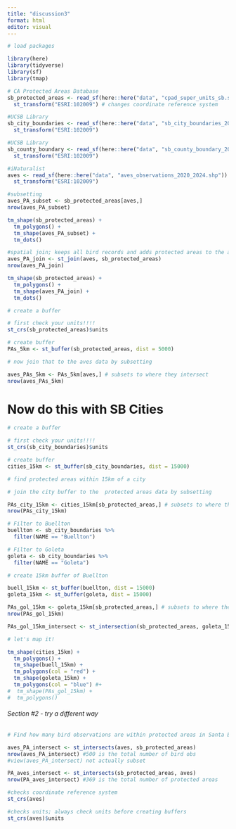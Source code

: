 ```yaml
---
title: "discussion3"
format: html
editor: visual
---
```


```r
# load packages

library(here)
library(tidyverse)
library(sf)
library(tmap)

```

```r
# CA Protected Areas Database
sb_protected_areas <- read_sf(here::here("data", "cpad_super_units_sb.shp")) %>% 
  st_transform("ESRI:102009") # changes coordinate reference system

#UCSB Library
sb_city_boundaries <- read_sf(here::here("data", "sb_city_boundaries_2003.shp")) %>%
  st_transform("ESRI:102009")

#UCSB Library
sb_county_boundary <- read_sf(here::here("data", "sb_county_boundary_2020.shp")) %>%
  st_transform("ESRI:102009")

#iNaturalist
aves <- read_sf(here::here("data", "aves_observations_2020_2024.shp")) %>%
  st_transform("ESRI:102009")

```

```r
#subsetting
aves_PA_subset <- sb_protected_areas[aves,]
nrow(aves_PA_subset)
```

```r
tm_shape(sb_protected_areas) +
  tm_polygons() +
  tm_shape(aves_PA_subset) +
  tm_dots()
```

```r
#spatial join; keeps all bird records and adds protected areas to the aves data
aves_PA_join <- st_join(aves, sb_protected_areas)
nrow(aves_PA_join)
```

```r
tm_shape(sb_protected_areas) +
  tm_polygons() +
  tm_shape(aves_PA_join) +
  tm_dots()


```

```r
# create a buffer

# first check your units!!!!
st_crs(sb_protected_areas)$units
```

```r
# create buffer
PAs_5km <- st_buffer(sb_protected_areas, dist = 5000)
```

```r
# now join that to the aves data by subsetting

aves_PAs_5km <- PAs_5km[aves,] # subsets to where they intersect
nrow(aves_PAs_5km)

```

# Now do this with SB Cities

```r
# create a buffer

# first check your units!!!!
st_crs(sb_city_boundaries)$units
```

```r
# create buffer
cities_15km <- st_buffer(sb_city_boundaries, dist = 15000) 
```

```r
# find protected areas within 15km of a city

# join the city buffer to the  protected areas data by subsetting

PAs_city_15km <- cities_15km[sb_protected_areas,] # subsets to where they intersect
nrow(PAs_city_15km)

```

```r
# Filter to Buellton
buellton <- sb_city_boundaries %>% 
  filter(NAME == "Buellton")

# Filter to Goleta
goleta <- sb_city_boundaries %>% 
  filter(NAME == "Goleta")

```

```r
# create 15km buffer of Buellton 

buell_15km <- st_buffer(buellton, dist = 15000)
goleta_15km <- st_buffer(goleta, dist = 15000)
```


```r
PAs_gol_15km <- goleta_15km[sb_protected_areas,] # subsets to where they intersect
nrow(PAs_gol_15km)
```

```r
PAs_gol_15km_intersect <- st_intersection(sb_protected_areas, goleta_15km)
```


```r
# let's map it!

tm_shape(cities_15km) +
  tm_polygons() +
  tm_shape(buell_15km) +
  tm_polygons(col = "red") +
  tm_shape(goleta_15km) +
  tm_polygons(col = "blue") #+
#  tm_shape(PAs_gol_15km) +
#  tm_polygons()
```


###### Section #2 - try a different way

```r
# Find how many bird observations are within protected areas in Santa Barbara County

aves_PA_intersect <- st_intersects(aves, sb_protected_areas)
nrow(aves_PA_intersect) #500 is the total number of bird obs
#view(aves_PA_intersect) not actually subset

PA_aves_intersect <- st_intersects(sb_protected_areas, aves)
nrow(PA_aves_intersect) #369 is the total number of protected areas

```


```r
#checks coordinate reference system
st_crs(aves)

#checks units; always check units before creating buffers
st_crs(aves)$units
```



